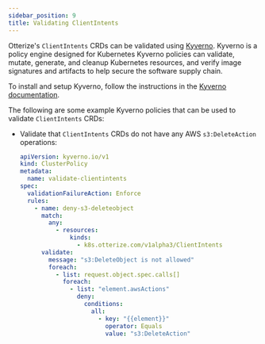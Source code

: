 ```yaml
---
sidebar_position: 9
title: Validating ClientIntents
---
```


Otterize's `ClientIntents` CRDs can be validated using [Kyverno](https://kyverno.io/#td-block-1).
Kyverno is a policy engine designed for Kubernetes
Kyverno policies can validate, mutate, generate, and cleanup Kubernetes resources, and verify image signatures and artifacts to help secure the software supply chain.

To install and setup Kyverno, follow the instructions in the [Kyverno documentation](https://kyverno.io/docs/installation/).

The following are some example Kyverno policies that can be used to validate `ClientIntents` CRDs:

* Validate that `ClientIntents` CRDs do not have any AWS `s3:DeleteAction` operations:
    ```yaml
    apiVersion: kyverno.io/v1
    kind: ClusterPolicy
    metadata:
      name: validate-clientintents
    spec:
      validationFailureAction: Enforce
      rules:
        - name: deny-s3-deleteobject
          match:
            any:
              - resources:
                  kinds:
                    - k8s.otterize.com/v1alpha3/ClientIntents
          validate:
            message: "s3:DeleteObject is not allowed"
            foreach:
              - list: request.object.spec.calls[]
                foreach:
                  - list: "element.awsActions"
                    deny:
                      conditions:
                        all:
                          - key: "{{element}}"
                            operator: Equals
                            value: "s3:DeleteAction"
    ```
